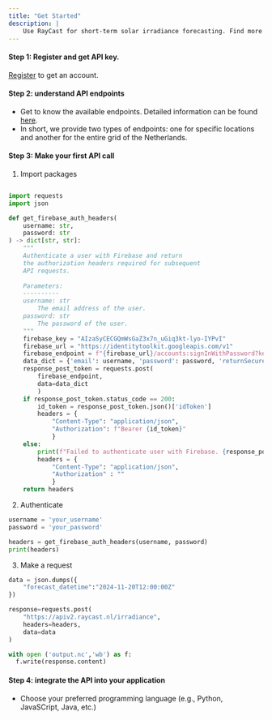 ```yaml
---
title: "Get Started"
description: | 
    Use RayCast for short-term solar irradiance forecasting. Find more documentation here
---
```


#### Step 1: Register and get API key.

[Register](mailto:info@pythia-energy.nl) to get an account. 
 
#### Step 2: understand API endpoints
-	Get to know the available endpoints. Detailed information can be found [here](http://apiv2.raycast.nl).
-	In short, we provide two types of endpoints: one for specific locations and another for the entire grid of the Netherlands.


#### Step 3: Make your first API call

1.	Import packages 

```python 

import requests
import json

def get_firebase_auth_headers(
    username: str,
    password: str
) -> dict[str, str]:
    """
    Authenticate a user with Firebase and return 
    the authorization headers required for subsequent 
    API requests.
    
    Parameters:
    ----------
    username: str
        The email address of the user.
    password: str
        The password of the user.
    """ 
    firebase_key = "AIzaSyCECGQmWsGaZ3x7n_uGiq3kt-lyo-IYPvI"
    firebase_url = "https://identitytoolkit.googleapis.com/v1"
    firebase_endpoint = f"{firebase_url}/accounts:signInWithPassword?key={firebase_key}"
    data_dict = {'email': username, 'password': password, 'returnSecureToken': 'true'}
    response_post_token = requests.post(
        firebase_endpoint, 
        data=data_dict
        )
    if response_post_token.status_code == 200:
        id_token = response_post_token.json()['idToken']
        headers = {
            "Content-Type": "application/json", 
            "Authorization": f"Bearer {id_token}"
            }   
    else:
        print(f"Failed to authenticate user with Firebase. {response_post_token.text}")
        headers = {
            "Content-Type": "application/json", 
            "Authorization" : ""
            } 
    return headers

```

2.	Authenticate

```python
username = 'your_username'
password = 'your_password'

headers = get_firebase_auth_headers(username, password)
print(headers)
```

3.  Make a request
```python
data = json.dumps({
    "forecast_datetime":"2024-11-20T12:00:00Z"
})

response=requests.post(
    "https://apiv2.raycast.nl/irradiance", 
    headers=headers, 
    data=data
)

with open ('output.nc','wb') as f: 
  f.write(response.content)
```

#### Step 4: integrate the API into your application
-	Choose your preferred programming language (e.g., Python, JavaSCript, Java, etc.)
